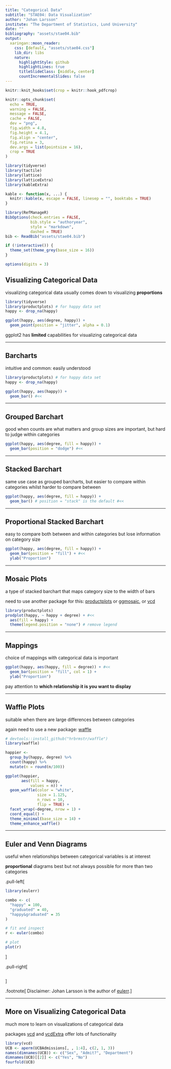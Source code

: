 ```yaml
---
title: "Categorical Data"
subtitle: "STAE04: Data Visualization"
author: "Johan Larsson"
institute: "The Department of Statistics, Lund University"
date: ""
bibliography: "assets/stae04.bib"
output:
  xaringan::moon_reader:
    css: [default, "assets/stae04.css"]
    lib_dir: libs
    nature:
      highlightStyle: github
      highlightLines: true
      titleSlideClass: [middle, center]
      countIncrementalSlides: false
---
```


```r
knitr::knit_hooks$set(crop = knitr::hook_pdfcrop)

knitr::opts_chunk$set(
  echo = TRUE,
  warning = FALSE,
  message = FALSE,
  cache = FALSE,
  dev = "png",
  fig.width = 4.8,
  fig.height = 4.1,
  fig.align = "center",
  fig.retina = 3,
  dev.args = list(pointsize = 16),
  crop = TRUE
)

library(tidyverse)
library(tactile)
library(lattice)
library(latticeExtra)
library(kableExtra)

kable <- function(x, ...) {
  knitr::kable(x, escape = FALSE, linesep = "", booktabs = TRUE)
}

library(RefManageR)
BibOptions(check.entries = FALSE, 
           bib.style = "authoryear",
           style = "markdown",
           dashed = TRUE)
bib <- ReadBib("assets/stae04.bib")

if (!interactive()) {
  theme_set(theme_grey(base_size = 16))
}

options(digits = 3)
```

## Visualizing Categorical Data

visualizing categorical data usually comes down to visualizing **proportions**

```r
library(tidyverse)
library(productplots) # for happy data set
happy <- drop_na(happy)

ggplot(happy, aes(degree, happy)) + 
  geom_point(position = "jitter", alpha = 0.1)
```


ggplot2 has **limited** capabilities for visualizing categorical data

---

## Barcharts

intuitive and common: easily understood

```r
library(productplots) # for happy data set
happy <- drop_na(happy)

ggplot(happy, aes(happy)) +
  geom_bar() #<<
```

---

## Grouped Barchart

good when counts are what matters and group sizes are important, but hard to judge within
categories

```r
ggplot(happy, aes(degree, fill = happy)) +
  geom_bar(position = "dodge") #<<
```

---

## Stacked Barchart

same use case as grouped barcharts, but easier to compare within categories whilst
harder to compare between

```r
ggplot(happy, aes(degree, fill = happy)) +
  geom_bar() # position = "stack" is the default #<<
```

---

## Proportional Stacked Barchart

easy to compare both between and within categories but lose information on category size

```r
ggplot(happy, aes(degree, fill = happy)) +
  geom_bar(position = "fill") + #<<
  ylab("Proportion")
```

---

## Mosaic Plots

a type of stacked barchart that maps category size to 
the width of bars

need to use another package for this: [productplots](https://CRAN.R-project.org/package=productplots) or [ggmosaic](https://CRAN.R-project.org/package=ggmosaic), or [vcd](https://CRAN.R-project.org/package=vcd)

```r
library(productplots)
prodplot(happy, ~ happy + degree) + #<<
  aes(fill = happy) +
  theme(legend.position = "none") # remove legend
```

---

## Mappings

choice of mappings with categorical data is important

```r
ggplot(happy, aes(happy, fill = degree)) + #<<
  geom_bar(position = "fill", col = 1) +
  ylab("Proportion")
```

pay attention to **which relationship it is you want to display**

---

## Waffle Plots

suitable when there are large differences between categories

again need to use a new package: [waffle](https://CRAN.R-project.org/package=waffle)


```r
# devtools::install_github("hrbrmstr/waffle")
library(waffle)

happier <- 
  group_by(happy, degree) %>%
  count(happy) %>%
  mutate(n = round(n/100))

ggplot(happier, 
       aes(fill = happy, 
           values = n)) +
  geom_waffle(color = "white", 
              size = 1.125, 
              n_rows = 10,
              flip = TRUE) +
  facet_wrap(~degree, nrow = 1) +
  coord_equal() +
  theme_minimal(base_size = 14) +
  theme_enhance_waffle()
```

---

## Euler and Venn Diagrams

useful when relationships between categorical variables is at interest

**proportional** diagrams best but not always possible for more than two categories

.pull-left[
```r
library(eulerr)

combo <- c(
  "happy" = 100, 
  "graduated" = 40,
  "happy&graduated" = 35
)

# fit and inspect
r <- euler(combo)

# plot
plot(r)
```
]

.pull-right[
```r

```
]


.footnote[
Disclaimer: Johan Larsson is the author of [eulerr](https://CRAN.R-project.org/package=eulerr).
]

---

## More on Visualizing Categorical Data

much more to learn on visualizations of categorical data

packages [vcd](https://CRAN.R-project.org/package=vcd) and 
[vcdExtra](https://CRAN.R-project.org/package=vcdExtra) offer lots of functionality


```r
library(vcd)
UCB <- aperm(UCBAdmissions[, , 1:4], c(2, 1, 3))
names(dimnames(UCB)) <- c("Sex", "Admit?", "Department")
dimnames(UCB)[[2]] <- c("Yes", "No")
fourfold(UCB)
```



